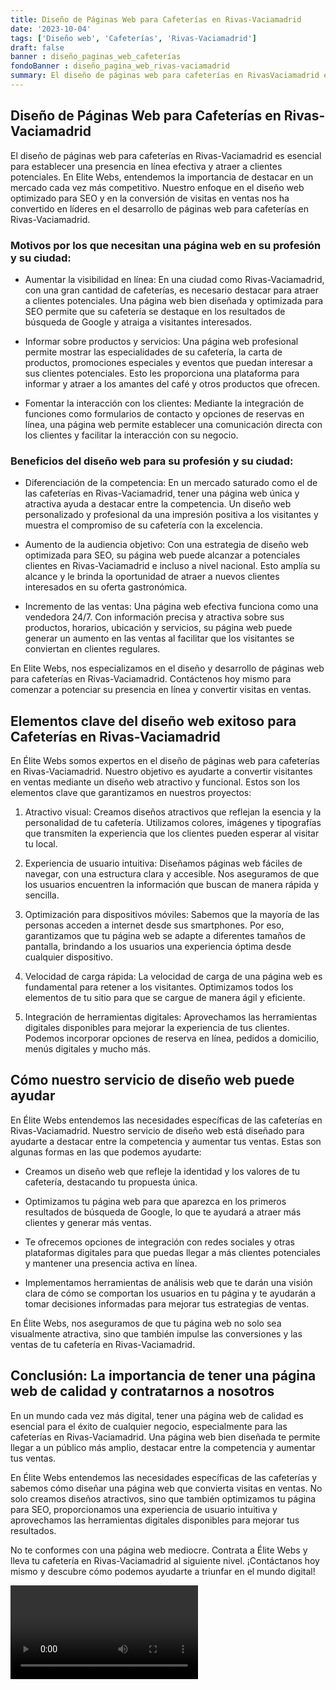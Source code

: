 ```yaml
---
title: Diseño de Páginas Web para Cafeterías en Rivas-Vaciamadrid
date: '2023-10-04'
tags: ['Diseño web', 'Cafeterías', 'Rivas-Vaciamadrid']
draft: false
banner : diseño_paginas_web_cafeterías
fondoBanner : diseño_pagina_web_rivas-vaciamadrid
summary: El diseño de páginas web para cafeterías en RivasVaciamadrid es esencial para establecer una presencia en línea efectiva y atraer a clientes potenciales. En Elite Webs, entendemos la importancia de destacar en un mercado cada vez más competitivo. Nuestro enfoque en el diseño web optimizado para SEO y en la conversión de visitas en ventas nos ha convertido en líderes en el desarrollo de páginas web para cafeterías en RivasVaciamadrid.
---
```


## Diseño de Páginas Web para Cafeterías en Rivas-Vaciamadrid

El diseño de páginas web para cafeterías en Rivas-Vaciamadrid es esencial para establecer una presencia en línea efectiva y atraer a clientes potenciales. En Elite Webs, entendemos la importancia de destacar en un mercado cada vez más competitivo. Nuestro enfoque en el diseño web optimizado para SEO y en la conversión de visitas en ventas nos ha convertido en líderes en el desarrollo de páginas web para cafeterías en Rivas-Vaciamadrid.

### Motivos por los que necesitan una página web en su profesión y su ciudad:

- Aumentar la visibilidad en línea: En una ciudad como Rivas-Vaciamadrid, con una gran cantidad de cafeterías, es necesario destacar para atraer a clientes potenciales. Una página web bien diseñada y optimizada para SEO permite que su cafetería se destaque en los resultados de búsqueda de Google y atraiga a visitantes interesados.

- Informar sobre productos y servicios: Una página web profesional permite mostrar las especialidades de su cafetería, la carta de productos, promociones especiales y eventos que puedan interesar a sus clientes potenciales. Esto les proporciona una plataforma para informar y atraer a los amantes del café y otros productos que ofrecen.

- Fomentar la interacción con los clientes: Mediante la integración de funciones como formularios de contacto y opciones de reservas en línea, una página web permite establecer una comunicación directa con los clientes y facilitar la interacción con su negocio.

### Beneficios del diseño web para su profesión y su ciudad:

- Diferenciación de la competencia: En un mercado saturado como el de las cafeterías en Rivas-Vaciamadrid, tener una página web única y atractiva ayuda a destacar entre la competencia. Un diseño web personalizado y profesional da una impresión positiva a los visitantes y muestra el compromiso de su cafetería con la excelencia.

- Aumento de la audiencia objetivo: Con una estrategia de diseño web optimizada para SEO, su página web puede alcanzar a potenciales clientes en Rivas-Vaciamadrid e incluso a nivel nacional. Esto amplía su alcance y le brinda la oportunidad de atraer a nuevos clientes interesados en su oferta gastronómica.

- Incremento de las ventas: Una página web efectiva funciona como una vendedora 24/7. Con información precisa y atractiva sobre sus productos, horarios, ubicación y servicios, su página web puede generar un aumento en las ventas al facilitar que los visitantes se conviertan en clientes regulares.

En Elite Webs, nos especializamos en el diseño y desarrollo de páginas web para cafeterías en Rivas-Vaciamadrid. Contáctenos hoy mismo para comenzar a potenciar su presencia en línea y convertir visitas en ventas.

<GifSeo />

<Cta />

## Elementos clave del diseño web exitoso para Cafeterías en Rivas-Vaciamadrid

En Élite Webs somos expertos en el diseño de páginas web para cafeterías en Rivas-Vaciamadrid. Nuestro objetivo es ayudarte a convertir visitantes en ventas mediante un diseño web atractivo y funcional. Estos son los elementos clave que garantizamos en nuestros proyectos:

1. Atractivo visual: Creamos diseños atractivos que reflejan la esencia y la personalidad de tu cafetería. Utilizamos colores, imágenes y tipografías que transmiten la experiencia que los clientes pueden esperar al visitar tu local.

2. Experiencia de usuario intuitiva: Diseñamos páginas web fáciles de navegar, con una estructura clara y accesible. Nos aseguramos de que los usuarios encuentren la información que buscan de manera rápida y sencilla.

3. Optimización para dispositivos móviles: Sabemos que la mayoría de las personas acceden a internet desde sus smartphones. Por eso, garantizamos que tu página web se adapte a diferentes tamaños de pantalla, brindando a los usuarios una experiencia óptima desde cualquier dispositivo.

4. Velocidad de carga rápida: La velocidad de carga de una página web es fundamental para retener a los visitantes. Optimizamos todos los elementos de tu sitio para que se cargue de manera ágil y eficiente.

5. Integración de herramientas digitales: Aprovechamos las herramientas digitales disponibles para mejorar la experiencia de tus clientes. Podemos incorporar opciones de reserva en línea, pedidos a domicilio, menús digitales y mucho más.

## Cómo nuestro servicio de diseño web puede ayudar

En Élite Webs entendemos las necesidades específicas de las cafeterías en Rivas-Vaciamadrid. Nuestro servicio de diseño web está diseñado para ayudarte a destacar entre la competencia y aumentar tus ventas. Estas son algunas formas en las que podemos ayudarte:

- Creamos un diseño web que refleje la identidad y los valores de tu cafetería, destacando tu propuesta única.

- Optimizamos tu página web para que aparezca en los primeros resultados de búsqueda de Google, lo que te ayudará a atraer más clientes y generar más ventas.

- Te ofrecemos opciones de integración con redes sociales y otras plataformas digitales para que puedas llegar a más clientes potenciales y mantener una presencia activa en línea.

- Implementamos herramientas de análisis web que te darán una visión clara de cómo se comportan los usuarios en tu página y te ayudarán a tomar decisiones informadas para mejorar tus estrategias de ventas.

En Élite Webs, nos aseguramos de que tu página web no solo sea visualmente atractiva, sino que también impulse las conversiones y las ventas de tu cafetería en Rivas-Vaciamadrid.

## Conclusión: La importancia de tener una página web de calidad y contratarnos a nosotros

En un mundo cada vez más digital, tener una página web de calidad es esencial para el éxito de cualquier negocio, especialmente para las cafeterías en Rivas-Vaciamadrid. Una página web bien diseñada te permite llegar a un público más amplio, destacar entre la competencia y aumentar tus ventas.

En Élite Webs entendemos las necesidades específicas de las cafeterías y sabemos cómo diseñar una página web que convierta visitas en ventas. No solo creamos diseños atractivos, sino que también optimizamos tu página para SEO, proporcionamos una experiencia de usuario intuitiva y aprovechamos las herramientas digitales disponibles para mejorar tus resultados.

No te conformes con una página web mediocre. Contrata a Élite Webs y lleva tu cafetería en Rivas-Vaciamadrid al siguiente nivel. ¡Contáctanos hoy mismo y descubre cómo podemos ayudarte a triunfar en el mundo digital!

<Video />

<CtaBot job='Cafeterías' city='Rivas-Vaciamadrid'/>

<Gmaps query='Rivas-Vaciamadrid+españa+maps' />